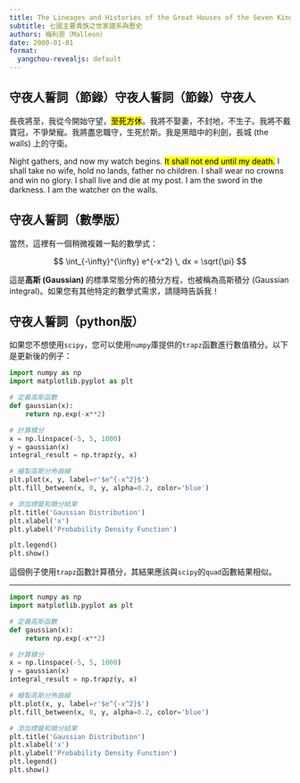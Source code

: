 ```yaml
---
title: The Lineages and Histories of the Great Houses of the Seven Kingdoms
subtitle: 七國主要貴族之世家譜系與歷史
authors: 梅利恩（Malleon）
date: 2000-01-01
format:
  yangchou-revealjs: default
---
```


## 守夜人誓詞（節錄）守夜人誓詞（節錄）守夜人

長夜將至，我從今開始守望，<mark>至死方休</mark>。我將不娶妻，不封地，不生子。我將不戴寶冠，不爭榮寵。我將盡忠職守，生死於斯。我是黑暗中的利劍，長城 (the walls) 上的守衛。

Night gathers, and now my watch begins. <mark>It shall not end until my death.</mark> I shall take no wife, hold no lands, father no children. I shall wear no crowns and win no glory. I shall live and die at my post. I am the sword in the darkness. I am the watcher on the walls.


## 守夜人誓詞（數學版）

當然，這裡有一個稍微複雜一點的數學式：

$$
\int_{-\infty}^{\infty} e^{-x^2} \, dx = \sqrt{\pi}
$$

這是**高斯 (Gaussian) **的標準常態分佈的積分方程，也被稱為高斯積分 (Gaussian integral)。如果您有其他特定的數學式需求，請隨時告訴我！

## 守夜人誓詞（python版）

如果您不想使用`scipy`，您可以使用`numpy`庫提供的`trapz`函數進行數值積分。以下是更新後的例子：

```python
import numpy as np
import matplotlib.pyplot as plt

# 定義高斯函數
def gaussian(x):
    return np.exp(-x**2)

# 計算積分
x = np.linspace(-5, 5, 1000)
y = gaussian(x)
integral_result = np.trapz(y, x)

# 繪製高斯分佈曲線
plt.plot(x, y, label=r'$e^{-x^2}$')
plt.fill_between(x, 0, y, alpha=0.2, color='blue')

# 添加標籤和積分結果
plt.title('Gaussian Distribution')
plt.xlabel('x')
plt.ylabel('Probability Density Function')

plt.legend()
plt.show()
```

這個例子使用`trapz`函數計算積分，其結果應該與`scipy`的`quad`函數結果相似。


---

```python
import numpy as np
import matplotlib.pyplot as plt

# 定義高斯函數
def gaussian(x):
    return np.exp(-x**2)

# 計算積分
x = np.linspace(-5, 5, 1000)
y = gaussian(x)
integral_result = np.trapz(y, x)

# 繪製高斯分佈曲線
plt.plot(x, y, label=r'$e^{-x^2}$')
plt.fill_between(x, 0, y, alpha=0.2, color='blue')

# 添加標籤和積分結果
plt.title('Gaussian Distribution')
plt.xlabel('x')
plt.ylabel('Probability Density Function')
plt.legend()
plt.show()
```
